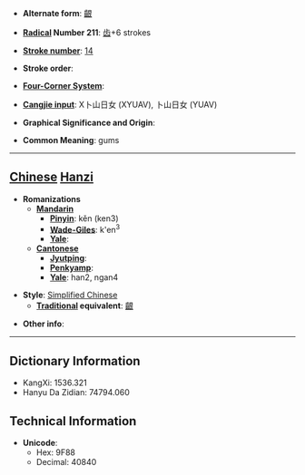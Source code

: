 * '''Alternate form''': [[齦]]

* '''[[Wiktionary:Chinese radical index| Radical]] Number 211''': [[Wiktionary:Chinese radical index 齿|齿]]+6 strokes

* '''[[Wiktionary:Chinese total strokes index|Stroke number]]''': [[Wiktionary:Chinese total strokes index 14|14]]

* '''Stroke order''': 

* '''[[Wiktionary:Chinese four corner index|Four-Corner System]]''': 

* '''[[Wiktionary:Chinese Cangjie index|Cangjie input]]''': X卜山日女 (XYUAV), 卜山日女 (YUAV)

* '''Graphical Significance and Origin''': 

* '''Common Meaning''': gums

----

== [[Chinese]] [[Hanzi]] ==

* '''Romanizations'''
** '''[[Mandarin]]'''
*** '''[[Pinyin]]''': kěn (ken3)
*** '''[[Wade-Giles]]''': k'en<sup>3</sup>
*** '''[[Yale]]''': 
** '''[[Cantonese]]'''
*** '''[[Jyutping]]''':
*** '''[[Penkyamp]]''': 
*** '''[[Yale]]''': han2, ngan4

* '''Style''': [[Simplified Chinese]] 
** '''[[Traditional Chinese|Traditional]] equivalent''': [[齦]]

* '''Other info''': 

----

== Dictionary Information ==

* KangXi: 1536.321
* Hanyu Da Zidian: 74794.060

== Technical Information ==

* '''Unicode''':
** Hex: 9F88
** Decimal: 40840